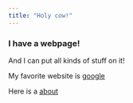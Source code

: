 ```yaml
---
title: "Holy cow!"
---
```


### I have a webpage!

And I can put all kinds of stuff on it!

My favorite website is [google](http://www.google.com)

Here is a [about](about.html)